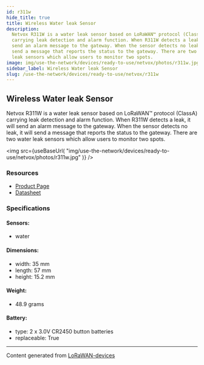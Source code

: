```yaml
---
id: r311w
hide_title: true
title: Wireless Water leak Sensor
description:
  Netvox R311W is a water leak sensor based on LoRaWAN™ protocol (ClassA)
  carrying leak detection and alarm function. When R311W detects a leak, it will
  send an alarm message to the gateway. When the sensor detects no leak, it will
  send a message that reports the status to the gateway. There are two water
  leak sensors which allow users to monitor two spots.
image: img/use-the-network/devices/ready-to-use/netvox/photos/r311w.jpg
sidebar_label: Wireless Water leak Sensor
slug: /use-the-network/devices/ready-to-use/netvox/r311w
---
```



## Wireless Water leak Sensor

Netvox R311W is a water leak sensor based on LoRaWAN™ protocol (ClassA) carrying
leak detection and alarm function. When R311W detects a leak, it will send an
alarm message to the gateway. When the sensor detects no leak, it will send a
message that reports the status to the gateway. There are two water leak sensors
which allow users to monitor two spots.

<img
  src={useBaseUrl(
    "img/use-the-network/devices/ready-to-use/netvox/photos/r311w.jpg"
  )}
/>

### Resources

- [Product Page](http://www.netvox.com.tw/product.asp?pro=R311W)
- [Datasheet](http://www.netvox.com.tw/um/R311W/R311Wdatasheet.pdf)

### Specifications

#### Sensors:

- water

#### Dimensions:

- width: 35 mm
- length: 57 mm
- height: 15.2 mm

#### Weight:

- 48.9 grams

#### Battery:

- type: 2 x 3.0V CR2450 button batteries
- replaceable: True

---

Content generated from
[LoRaWAN-devices](https://github.com/TheThingsNetwork/lorawan-devices)

